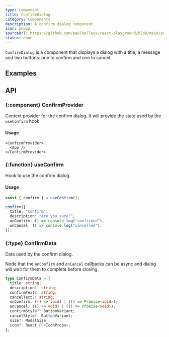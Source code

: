 ```yaml
---
type: component
title: ConfirmDialog
category: Components
description: A confirm dialog component.
icon: popup
sourceUrl: https://github.com/paulhalleux/react-playground/blob/main/packages/playground/src/components/ConfirmDialog/ConfirmDialog.tsx
status: done
---
```


`ConfirmDialog` is a component that displays a dialog with a title, a message and two buttons: one to confirm and one to cancel.

## Examples

<Example name="components/General/ConfirmDialog" />

## API

### \{:component} ConfirmProvider

Context provider for the confirm dialog. It will provide the state used by the `useConfirm` hook.

#### Usage

```tsx
<ConfirmProvider>
  <App />
</ConfirmProvider>
```

### \{:function} useConfirm

Hook to use the confirm dialog.

#### Usage

```ts
const { confirm } = useConfirm();

confirm({
  title: "Confirm",
  description: "Are you sure?",
  onConfirm: () => console.log("confirmed"),
  onCancel: () => console.log("cancelled"),
});
```

### \{:type} ConfirmData

Data used by the confirm dialog.

Node that the `onConfirm` and `onCancel` callbacks can be async and dialog will wait for them to complete before closing.

```ts
type ConfirmData = {
  title: string;
  description?: string;
  confirmText?: string;
  cancelText?: string;
  onConfirm: (() => void) | (() => Promise<void>);
  onCancel: (() => void) | (() => Promise<void>);
  confirmStyle?: ButtonVariant;
  cancelStyle?: ButtonVariant;
  size?: ModalSize;
  icon?: React.FC<IconProps>;
};
```